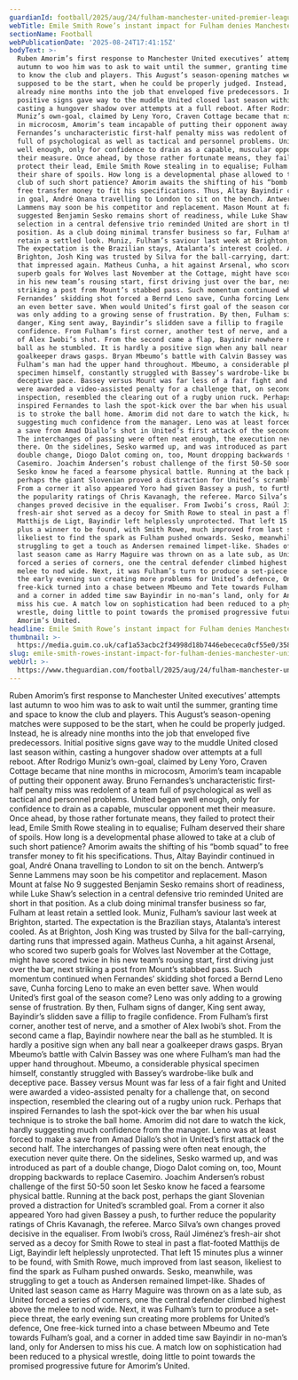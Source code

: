 ```yaml
---
guardianId: football/2025/aug/24/fulham-manchester-united-premier-league-match-report
webTitle: Emile Smith Rowe’s instant impact for Fulham denies Manchester United
sectionName: Football
webPublicationDate: '2025-08-24T17:41:15Z'
bodyText: >-
  Ruben Amorim’s first response to Manchester United executives’ attempts last
  autumn to woo him was to ask to wait until the summer, granting time and space
  to know the club and players. This August’s season-opening matches were
  supposed to be the start, when he could be properly judged. Instead, he is
  already nine months into the job that enveloped five predecessors. Initial
  positive signs gave way to the muddle United closed last season within,
  casting a hungover shadow over attempts at a full reboot. After Rodrigo
  Muniz’s own-goal, claimed by Leny Yoro, Craven Cottage became that nine months
  in microcosm, Amorim’s team incapable of putting their opponent away. Bruno
  Fernandes’s uncharacteristic first-half penalty miss was redolent of a team
  full of psychological as well as tactical and personnel problems. United began
  well enough, only for confidence to drain as a capable, muscular opponent met
  their measure. Once ahead, by those rather fortunate means, they failed to
  protect their lead, Emile Smith Rowe stealing in to equalise; Fulham deserved
  their share of spoils. How long is a developmental phase allowed to take at a
  club of such short patience? Amorim awaits the shifting of his “bomb squad” to
  free transfer money to fit his specifications. Thus, Altay Bayindir continued
  in goal, André Onana travelling to London to sit on the bench. Antwerp’s Senne
  Lammens may soon be his competitor and replacement. Mason Mount at false No 9
  suggested Benjamin Sesko remains short of readiness, while Luke Shaw’s
  selection in a central defensive trio reminded United are short in that
  position. As a club doing minimal transfer business so far, Fulham at least
  retain a settled look. Muniz, Fulham’s saviour last week at Brighton, started.
  The expectation is the Brazilian stays, Atalanta’s interest cooled. As at
  Brighton, Josh King was trusted by Silva for the ball-carrying, darting runs
  that impressed again. Matheus Cunha, a hit against Arsenal, who scored two
  superb goals for Wolves last November at the Cottage, might have scored twice
  in his new team’s rousing start, first driving just over the bar, next
  striking a post from Mount’s stabbed pass. Such momentum continued when
  Fernandes’ skidding shot forced a Bernd Leno save, Cunha forcing Leno to make
  an even better save. When would United’s first goal of the season come? Leno
  was only adding to a growing sense of frustration. By then, Fulham signs of
  danger, King sent away, Bayindir’s slidden save a fillip to fragile
  confidence. From Fulham’s first corner, another test of nerve, and a smother
  of Alex Iwobi’s shot. From the second came a flap, Bayindir nowhere near the
  ball as he stumbled. It is hardly a positive sign when any ball near a
  goalkeeper draws gasps. Bryan Mbeumo’s battle with Calvin Bassey was one where
  Fulham’s man had the upper hand throughout. Mbeumo, a considerable physical
  specimen himself, constantly struggled with Bassey’s wardrobe-like bulk and
  deceptive pace. Bassey versus Mount was far less of a fair fight and United
  were awarded a video-assisted penalty for a challenge that, on second
  inspection, resembled the clearing out of a rugby union ruck. Perhaps that
  inspired Fernandes to lash the spot-kick over the bar when his usual technique
  is to stroke the ball home. Amorim did not dare to watch the kick, hardly
  suggesting much confidence from the manager. Leno was at least forced to make
  a save from Amad Diallo’s shot in United’s first attack of the second half.
  The interchanges of passing were often neat enough, the execution never quite
  there. On the sidelines, Sesko warmed up, and was introduced as part of a
  double change, Diogo Dalot coming on, too, Mount dropping backwards to replace
  Casemiro. Joachim Andersen’s robust challenge of the first 50-50 soon let
  Sesko know he faced a fearsome physical battle. Running at the back post,
  perhaps the giant Slovenian proved a distraction for United’s scrambled goal.
  From a corner it also appeared Yoro had given Bassey a push, to further reduce
  the popularity ratings of Chris Kavanagh, the referee. Marco Silva’s own
  changes proved decisive in the equaliser. From Iwobi’s cross, Raúl Jiménez’s
  fresh-air shot served as a decoy for Smith Rowe to steal in past a flat-footed
  Matthijs de Ligt, Bayindir left helplessly unprotected. That left 15 minutes
  plus a winner to be found, with Smith Rowe, much improved from last season,
  likeliest to find the spark as Fulham pushed onwards. Sesko, meanwhile, was
  struggling to get a touch as Andersen remained limpet-like. Shades of United
  last season came as Harry Maguire was thrown on as a late sub, as United
  forced a series of corners, one the central defender climbed highest above the
  melee to nod wide. Next, it was Fulham’s turn to produce a set-piece threat,
  the early evening sun creating more problems for United’s defence, One
  free-kick turned into a chase between Mbeumo and Tete towards Fulham’s goal,
  and a corner in added time saw Bayindir in no-man’s land, only for Andersen to
  miss his cue. A match low on sophistication had been reduced to a physical
  wrestle, doing little to point towards the promised progressive future for
  Amorim’s United.
headline: Emile Smith Rowe’s instant impact for Fulham denies Manchester United
thumbnail: >-
  https://media.guim.co.uk/caf1a53acbc2f34998d18b7446ebececa0cf55e0/358_0_3980_3183/500.jpg
slug: emile-smith-rowes-instant-impact-for-fulham-denies-manchester-united
webUrl: >-
  https://www.theguardian.com/football/2025/aug/24/fulham-manchester-united-premier-league-match-report
---
```

Ruben Amorim’s first response to Manchester United executives’ attempts last autumn to woo him was to ask to wait until the summer, granting time and space to know the club and players. This August’s season-opening matches were supposed to be the start, when he could be properly judged. Instead, he is already nine months into the job that enveloped five predecessors. Initial positive signs gave way to the muddle United closed last season within, casting a hungover shadow over attempts at a full reboot. After Rodrigo Muniz’s own-goal, claimed by Leny Yoro, Craven Cottage became that nine months in microcosm, Amorim’s team incapable of putting their opponent away. Bruno Fernandes’s uncharacteristic first-half penalty miss was redolent of a team full of psychological as well as tactical and personnel problems. United began well enough, only for confidence to drain as a capable, muscular opponent met their measure. Once ahead, by those rather fortunate means, they failed to protect their lead, Emile Smith Rowe stealing in to equalise; Fulham deserved their share of spoils. How long is a developmental phase allowed to take at a club of such short patience? Amorim awaits the shifting of his “bomb squad” to free transfer money to fit his specifications. Thus, Altay Bayindir continued in goal, André Onana travelling to London to sit on the bench. Antwerp’s Senne Lammens may soon be his competitor and replacement. Mason Mount at false No 9 suggested Benjamin Sesko remains short of readiness, while Luke Shaw’s selection in a central defensive trio reminded United are short in that position. As a club doing minimal transfer business so far, Fulham at least retain a settled look. Muniz, Fulham’s saviour last week at Brighton, started. The expectation is the Brazilian stays, Atalanta’s interest cooled. As at Brighton, Josh King was trusted by Silva for the ball-carrying, darting runs that impressed again. Matheus Cunha, a hit against Arsenal, who scored two superb goals for Wolves last November at the Cottage, might have scored twice in his new team’s rousing start, first driving just over the bar, next striking a post from Mount’s stabbed pass. Such momentum continued when Fernandes’ skidding shot forced a Bernd Leno save, Cunha forcing Leno to make an even better save. When would United’s first goal of the season come? Leno was only adding to a growing sense of frustration. By then, Fulham signs of danger, King sent away, Bayindir’s slidden save a fillip to fragile confidence. From Fulham’s first corner, another test of nerve, and a smother of Alex Iwobi’s shot. From the second came a flap, Bayindir nowhere near the ball as he stumbled. It is hardly a positive sign when any ball near a goalkeeper draws gasps. Bryan Mbeumo’s battle with Calvin Bassey was one where Fulham’s man had the upper hand throughout. Mbeumo, a considerable physical specimen himself, constantly struggled with Bassey’s wardrobe-like bulk and deceptive pace. Bassey versus Mount was far less of a fair fight and United were awarded a video-assisted penalty for a challenge that, on second inspection, resembled the clearing out of a rugby union ruck. Perhaps that inspired Fernandes to lash the spot-kick over the bar when his usual technique is to stroke the ball home. Amorim did not dare to watch the kick, hardly suggesting much confidence from the manager. Leno was at least forced to make a save from Amad Diallo’s shot in United’s first attack of the second half. The interchanges of passing were often neat enough, the execution never quite there. On the sidelines, Sesko warmed up, and was introduced as part of a double change, Diogo Dalot coming on, too, Mount dropping backwards to replace Casemiro. Joachim Andersen’s robust challenge of the first 50-50 soon let Sesko know he faced a fearsome physical battle. Running at the back post, perhaps the giant Slovenian proved a distraction for United’s scrambled goal. From a corner it also appeared Yoro had given Bassey a push, to further reduce the popularity ratings of Chris Kavanagh, the referee. Marco Silva’s own changes proved decisive in the equaliser. From Iwobi’s cross, Raúl Jiménez’s fresh-air shot served as a decoy for Smith Rowe to steal in past a flat-footed Matthijs de Ligt, Bayindir left helplessly unprotected. That left 15 minutes plus a winner to be found, with Smith Rowe, much improved from last season, likeliest to find the spark as Fulham pushed onwards. Sesko, meanwhile, was struggling to get a touch as Andersen remained limpet-like. Shades of United last season came as Harry Maguire was thrown on as a late sub, as United forced a series of corners, one the central defender climbed highest above the melee to nod wide. Next, it was Fulham’s turn to produce a set-piece threat, the early evening sun creating more problems for United’s defence, One free-kick turned into a chase between Mbeumo and Tete towards Fulham’s goal, and a corner in added time saw Bayindir in no-man’s land, only for Andersen to miss his cue. A match low on sophistication had been reduced to a physical wrestle, doing little to point towards the promised progressive future for Amorim’s United.
